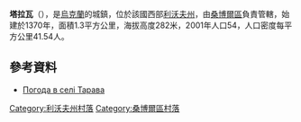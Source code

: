 {{coord|49|33|38|N|23|12|30|E|scale:100000|display=title}}

'''塔拉瓦'''（{{lang-uk|Тарава}}），是[[烏克蘭|烏克蘭]]的城鎮，位於該國西部[[利沃夫州|利沃夫州]]，由[[桑博爾區|桑博爾區]]負責管轄，始建於1370年，面積1.3平方公里，海拔高度282米，2001年人口54，人口密度每平方公里41.54人。

==參考資料==
* [http://weather.in.ua/ua/l'vovskaja/25757 Погода в селі Тарава] {{Wayback|url=http://weather.in.ua/ua/l%27vovskaja/25757 |date=20160305075628 }}

[[Category:利沃夫州村落|Category:利沃夫州村落]]
[[Category:桑博爾區村落|Category:桑博爾區村落]]


{{Lviv-geo-stub}}